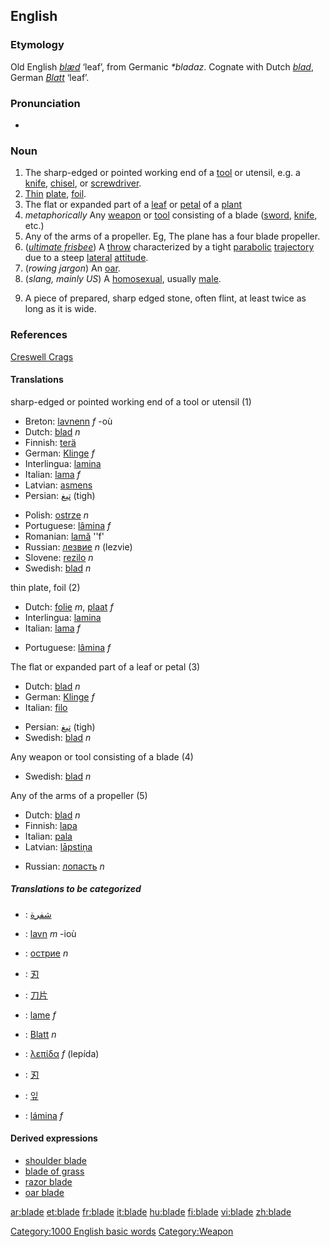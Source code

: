 ==English==

===Etymology===
Old English ''[[blæd]]'' ‘leaf’, from Germanic ''*bladaz''.  Cognate with Dutch ''[[blad]]'', German ''[[Blatt]]'' ‘leaf’.

===Pronunciation===
*{{audio|en-us-blade.ogg|Audio (US)}}

===Noun===
{{en-noun}}

#The sharp-edged or pointed working end of a [[tool]] or utensil, e.g. a [[knife]], [[chisel]], or [[screwdriver]].
#[[thin|Thin]] [[plate]], [[foil]].
# The flat or expanded part of a [[leaf]] or [[petal]] of a [[plant]] 
#''metaphorically'' Any [[weapon]] or [[tool]] consisting of a blade ([[sword]], [[knife]], etc.)
#Any of the arms of a propeller. Eg, The plane has a four blade propeller.
#(''[[ultimate frisbee]]'') A [[throw]] characterized by a tight [[parabolic]] [[trajectory]] due to a steep [[lateral]] [[attitude]].
#(''rowing jargon'') An [[oar]].
#(''slang, mainly US'') A [[homosexual]], usually [[male]].
#{{archaeology}} A piece of prepared, sharp edged stone, often flint, at least twice as long as it is wide.

===References===
{{archaeology}} [http://www.creswell-crags.org.uk/Books_and_links/Glossary.htm#B Creswell Crags]

====Translations====
;sharp-edged or pointed working end of a tool or utensil (1)
{{top}}
*Breton: [[lavnenn]] ''f'' -où
*Dutch: [[blad]] ''n''
*Finnish: [[terä]]
*German: [[Klinge]] ''f''
*Interlingua: [[lamina]]
*Italian: [[lama]] ''f''
*Latvian: [[asmens]] {{m}}
*Persian: [[تیغ]] (tigh)
{{mid}}
*Polish: [[ostrze]] ''n''
*Portuguese: [[lâmina]] ''f''
*Romanian: [[lamă]] ''f'
*Russian: [[лезвие]] ''n'' (lezvie)
*Slovene: [[rezilo]] ''n''
*Swedish: [[blad]] ''n''
{{bottom}}

;thin plate, foil (2)
{{top}}
*Dutch: [[folie]] ''m'', [[plaat]] ''f''
*Interlingua: [[lamina]]
*Italian: [[lama]] ''f''
{{mid}}
*Portuguese: [[lâmina]] ''f''
{{bottom}}

;The flat or expanded part of a leaf or petal (3)
{{top}}
*Dutch: [[blad]] ''n''
*German: [[Klinge]] ''f''
*Italian: [[filo]] {{m}}
{{mid}}
*Persian: [[تیغ]] (tigh)
*Swedish: [[blad]] ''n''
{{bottom}}

;Any weapon or tool consisting of a blade (4)
{{top}}
*Swedish: [[blad]] ''n''
{{mid}}
{{bottom}}

;Any of the arms of a propeller (5)
{{top}}
*Dutch: [[blad]] ''n''
*Finnish: [[lapa]]
*Italian: [[pala]] {{f}}
*Latvian: [[lāpstiņa]] {{f}}
{{mid}}
*Russian: [[лопасть]] ''n''
{{bottom}}

=====Translations to be categorized=====
{{checktrans}}
{{top}}
*{{ttbc|Arabic}}: [[شفرة]]
*{{ttbc|Breton}}: [[lavn]] ''m'' -ioù
*{{ttbc|Bulgarian}}: [[острие]] ''n''
*{{ttbc|Chinese Characters}}: [[刃]]
*{{ttbc|Chinese}}: [[刀片]]
*{{ttbc|French}}: [[lame]] ''f''
{{mid}}
*{{ttbc|German}}: [[Blatt]] ''n''
*{{ttbc|Greek}}: [[λεπίδα]] ''f'' (lepída)
*{{ttbc|Japanese}}: [[刃]]
*{{ttbc|Korean}}: [[잎]]
*{{ttbc|Spanish}}: [[lámina]] ''f''
{{bottom}}

====Derived expressions====
*[[shoulder blade]]
*[[blade of grass]]
*[[razor blade]]
*[[oar blade]]

[[Category:1000 English basic words]]
[[Category:Weapon]]

[[ar:blade]]
[[et:blade]]
[[fr:blade]]
[[it:blade]]
[[hu:blade]]
[[fi:blade]]
[[vi:blade]]
[[zh:blade]]